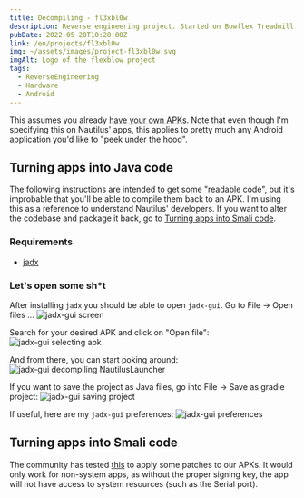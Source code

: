 ```yaml
---
title: Decompiling - fl3xbl0w
description: Reverse engineering project. Started on Bowflex Treadmill 22 but ended up generalized to any Android powered machine sold by Nautilus Inc. (Nautilus, Bowflex, Schwinn).
pubDate: 2022-05-28T10:28:00Z
link: /en/projects/fl3xbl0w
img: ~/assets/images/project-fl3xbl0w.svg
imgAlt: Logo of the flexblow project
tags:
  - ReverseEngineering
  - Hardware
  - Android
---
```


This assumes you already [have your own APKs](/en/projects/fl3xbl0w/backup). Note that even though I'm specifying this on Nautilus' apps, this applies to pretty much any Android application you'd like to "peek under the hood".


## Turning apps into Java code

The following instructions are intended to get some "readable code", but it's improbable that you'll be able to compile them back to an APK. I'm using this as a reference to understand Nautilus' developers. If you want to alter the codebase and package it back, go to [Turning apps into Smali code](#turning-apps-into-smali-code).

### Requirements
- [jadx](https://github.com/skylot/jadx)


### Let's open some sh*t

After installing `jadx` you should be able to open `jadx-gui`. Go to File -> Open files ...
<Image src={JadxGUIScreen} alt="jadx-gui screen" format="webp" />

Search for your desired APK and click on "Open file":
<Image src={JadxGUISelect} alt="jadx-gui selecting apk" format="webp" />

And from there, you can start poking around:
<Image src={JadxGUIOpened} alt="jadx-gui decompiling NautilusLauncher" format="webp" />

If you want to save the project as Java files, go into File -> Save as gradle project:
<Image src={JadxGUISave} alt="jadx-gui saving project" format="webp" />

If useful, here are my `jadx-gui` preferences:
<Image src={JadxGUIPrefs} alt="jadx-gui preferences" format="webp" />


## Turning apps into Smali code

The community has tested [this](https://www.reddit.com/r/Bowflex/comments/mi8wdo/unlocking_bowflex_velocore/) to apply some patches to our APKs. It would only work for non-system apps, as without the proper signing key, the app will not have access to system resources (such as the Serial port).
